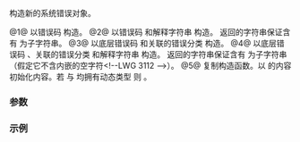 {{cpp/error/system_error/title|system_error}}
{{cpp/error/system_error/navbar}}
{{dcl begin}}
{{dcl|num=1|since=c++11|
system_error( std::error_code ec );
}}
{{dcl|num=2|since=c++11|
system_error( std::error_code ec, const std::string&amp; what_arg );
}}
{{dcl|num=2|since=c++11|
system_error( std::error_code ec, const char* what_arg );
}}
{{dcl|num=3|since=c++11|
system_error( int ev, const std::error_category&amp; ecat );
}}
{{dcl|num=4|since=c++11|
system_error( int ev, const std::error_category&amp; ecat,
              const std::string&amp; what_arg );
}}
{{dcl|num=4|since=c++11|
system_error( int ev, const std::error_category&amp; ecat,
              const char* what_arg );
}}
{{dcl|num=5|since=c++11|
system_error( const system_error&amp; other ) noexcept;
}}
{{dcl end}}

构造新的系统错误对象。

@1@ 以错误码 {{c|ec}} 构造。
@2@ 以错误码 {{c|ec}} 和解释字符串 {{c|what_arg}} 构造。{{lc|what()}} 返回的字符串保证含有 {{c|what_arg}} 为子字符串。
@3@ 以底层错误码 {{c|ev}} 和关联的错误分类 {{c|ecat}} 构造。
@4@ 以底层错误码 {{c|ev}}、关联的错误分类 {{c|ecat}} 和解释字符串 {{c|what_arg}} 构造。{{lc|what()}} 返回的字符串保证含有 {{c|what_arg}} 为子字符串（假定它不含内嵌的空字符&lt;!--LWG 3112 --&gt;）。
@5@ 复制构造函数。以 {{c|other}} 的内容初始化内容。若 {{c|*this}} 与 {{c|other}} 均拥有动态类型 {{tt|std::system_error}} 则 {{c|1=std::strcmp(what(), other.what()) == 0}}。

===参数===
{{par begin}}
{{par | ec | 错误码}}
{{par | ev | 以与 {{c|ecat}} 关联的枚举提供的底层错误码}}
{{par | ecat | 错误类别}}
{{par | what_arg | 解释性字符串}}
{{par|other|要复制的另一 {{tt|system_error}}}}
{{par end}}

===示例===
{{example
|演示如何从 {{lc|errno}} 值创建 {{tt|system_error}} 异常 
|code=
#include &lt;iostream&gt;
#include &lt;system_error&gt;

int main()
{
    try
    {
        throw std::system_error(EDOM, std::generic_category(), "FIX ME");
    }
    catch (const std::system_error&amp; ex)
    {
        std::cout &lt;&lt; "code:    [" &lt;&lt; ex.code() &lt;&lt; "]\n"
                     "message: [" &lt;&lt; ex.code().message() &lt;&lt; "]\n"
                     "what:    [" &lt;&lt; ex.what() &lt;&lt; "]\n";
    }
}
|p=true
|output=
code:    [generic:33]
message: [Numerical argument out of domain]
what:    [FIX ME: Numerical argument out of domain]
}}

{{langlinks|de|en|es|fr|it|ja|pt|ru}}